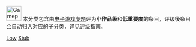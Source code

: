 [[Image:Gamepad.svg|40px]] 本分类包含由[[Wikipedia:电子游戏专题|电子游戏专题]]评为'''小作品级'''和'''低重要度'''的条目，评级後条目会自动归入对应的子分类，详见[[Wikipedia:电子游戏专题/评级|评级指南]]。

[[Category:小作品级电子游戏条目|Low]]
[[Category:低重要度电子游戏条目|Stub]]